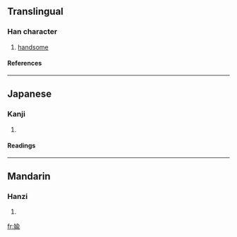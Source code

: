 {{see|媮}}

==Translingual==
===Han character===
{{Han char|rn=38|rad=女|as=09|sn=12|four=|canj=女人一女 (VOMV)}}
# [[handsome]]
====References====
{{Han ref|kx=0266.080|dkj=06469|hdz=21067.101|uh=5A7E|ud=23166}}
----
==Japanese==
===Kanji===
{{ja-kanji|grade=|rs=女09}}
# {{defn|Japanese}} 
====Readings====
{{ja-readings|on=[[とう]] (tō), [[つ]] (tsu), [[ゆ]] (yu)|kun=[[わるがしこい]] (warugashikoi), [[ぬすむ]] (nusumu), [[ごまかす]] (gomakasu)}}
----
==Mandarin==
===Hanzi===
{{cmn-hanzi|pin=[[tōu]] (tou1)|wg=t'ou<sup>1</sup>}}
# {{defn|Mandarin}}

[[fr:婾]]